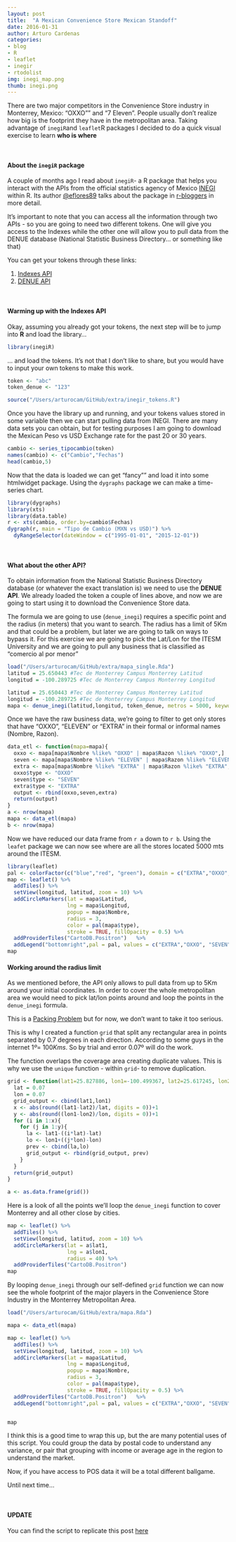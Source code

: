 ```yaml
---
layout: post
title:  "A Mexican Convenience Store Mexican Standoff"
date: 2016-01-31
author: Arturo Cardenas
categories:
- blog
- R
- leaflet
- inegir
- rtodolist
img: inegi_map.png
thumb: inegi.png
---
```


There are two major competitors in the Convenience Store industry in Monterrey, Mexico: "OXXO"" and "7 Eleven". People usually don't realize how big is the footprint they have in the metropolitan area. Taking advantage of `inegiR`and `leaflet`R packages I decided to do a quick visual exercise to learn **who is where**


<!--more-->

<br>



#### About the `inegiR` package



A couple of months ago I read about `inegiR`- a R package that helps you interact with the APIs from the official statistics agency of Mexico [INEGI](http://www.inegi.org.mx/) within R. Its author [@eflores89](https://twitter.com/eflores89) talks about the package in  [r-bloggers](http://www.r-bloggers.com/inegir-an-r-package-for-mexican-official-statistics/) in more detail.

It's important to note that you can access all the information through two APIs - so you are going to need two different tokens. One will give you access to the Indexes while the other one will allow you to pull data from the DENUE database (National Statistic Business Directory... or something like that)

You can get your tokens through these links:

1. [Indexes API](http://www.inegi.org.mx/desarrolladores/indicadores/apiindicadores.aspx)
2. [DENUE API](http://www3.inegi.org.mx/sistemas/api/denue/v1/tokenVerify.aspx)


<br>

#### Warming up with the Indexes API


Okay, assuming you already got your tokens, the next step will be to jump into **R** and load the library...

```r
library(inegiR)
```

... and load the tokens. It's not that I don't like to share, but you would have to input your own tokens to make this work. 

```r
token <- "abc"
token_denue <- "123"
```

```r
source("/Users/arturocam/GitHub/extra/inegir_tokens.R")
```

Once you have the library up and running, and your tokens values stored in some variable then we can start pulling data from INEGI. There are many data sets you can obtain, but for testing purposes I am going to download the Mexican Peso vs USD Exchange rate for the past 20 or 30 years. 

```r
cambio <- series_tipocambio(token)
names(cambio) <- c("Cambio","Fechas")
head(cambio,5)
```

Now that the data is loaded  we can get "fancy"" and load it into some htmlwidget package. Using the `dygraphs` package we can make a time-series chart.

```r
library(dygraphs)
library(xts)
library(data.table)
r <- xts(cambio, order.by=cambio$Fechas)
dygraph(r, main = "Tipo de Cambio (MXN vs USD)") %>% 
  dyRangeSelector(dateWindow = c("1995-01-01", "2015-12-01"))
```

<br>

#### What about the other API?

To obtain information from the National Statistic Business Directory database (or whatever the exact translation is) we need to use the **DENUE API**. We already loaded the token a couple of lines above, and now we are going to start using it to download the Convenience Store data. 



The formula we are going to use (`denue_inegi`) requires a specific point and the radius (in meters) that you want to search. The radius has a limit of 5Km and that could be a problem, but later we are going to talk on ways to bypass it. For this exercise we are going to pick the Lat/Lon for the ITESM University and we are going to pull any business that is classified as "comercio al por menor"

```r
load("/Users/arturocam/GitHub/extra/mapa_single.Rda")
latitud = 25.650443 #Tec de Monterrey Campus Monterrey Latitud
longitud = -100.289725 #Tec de Monterrey Campus Monterrey Longitud
```

```r
latitud = 25.650443 #Tec de Monterrey Campus Monterrey Latitud
longitud = -100.289725 #Tec de Monterrey Campus Monterrey Longitud
mapa <- denue_inegi(latitud,longitud, token_denue, metros = 5000, keyword = "comercio al por menor")
```

Once we have the raw business data, we're going to filter to get only stores that have "OXXO", "ELEVEN" or "EXTRA" in their formal or informal names (Nombre, Razon). 

```r
data_etl <- function(mapa=mapa){
  oxxo <- mapa[mapa$Nombre %like% "OXXO" | mapa$Razon %like% "OXXO",]
  seven <- mapa[mapa$Nombre %like% "ELEVEN" | mapa$Razon %like% "ELEVEN",]
  extra <- mapa[mapa$Nombre %like% "EXTRA" | mapa$Razon %like% "EXTRA",]
  oxxo$type <- "OXXO"
  seven$type <- "SEVEN"
  extra$type <- "EXTRA"
  output <- rbind(oxxo,seven,extra)
  return(output)
}
a <- nrow(mapa)
mapa <- data_etl(mapa)
b <- nrow(mapa)
```


Now we have reduced our data frame from `r a` down to `r b`. Using the `leafet` package we can now see where are all the stores located 5000 mts around the ITESM.


```r
library(leaflet)
pal <- colorFactor(c("blue","red", "green"), domain = c("EXTRA","OXXO", "SEVEN"))
map <- leaflet() %>%
  addTiles() %>%
  setView(longitud, latitud, zoom = 10) %>%
  addCircleMarkers(lat = mapa$Latitud,
                   lng = mapa$Longitud,
                   popup = mapa$Nombre,
                   radius = 3,
                   color = pal(mapa$type),
                   stroke = TRUE, fillOpacity = 0.5) %>%
  addProviderTiles("CartoDB.Positron")   %>%
  addLegend("bottomright",pal = pal, values = c("EXTRA","OXXO", "SEVEN"), opacity = .5)
map
```

#### Working around the radius limit

As we mentioned before, the API only allows to pull data from up to 5Km  around your initial coordinates. In order to cover the whole metropolitan area we would need to pick lat/lon points around and loop the points in the `denue_inegi` formula. 

This is a [Packing Problem](https://en.wikipedia.org/wiki/Packing_problems) but for now, we don't want to take it too serious. 

This is why I created a function `grid` that split any rectangular area in points separated by 0.7 degrees in each direction. According to some guys in the internet $1º=~100Kms$. So by trial and error 0.07º will do the work.

The function overlaps the coverage area creating duplicate values. This is why we use the `unique` function - within `grid`- to remove duplication. 

```r
grid <- function(lat1=25.827886, lon1=-100.499367, lat2=25.617245, lon2=-100.113159){
  lat = 0.07
  lon = 0.07
  grid_output <- cbind(lat1,lon1)
  x <- abs(round((lat1-lat2)/lat, digits = 0))+1
  y <- abs(round((lon1-lon2)/lon, digits = 0))+1
  for (i in 1:x){
    for (j in 1:y){
      la <- lat1-((i*lat)-lat)
      lo <- lon1+((j*lon)-lon)
      prev <- cbind(la,lo)
      grid_output <- rbind(grid_output, prev)
    }
  }
  return(grid_output)
}

a <- as.data.frame(grid())
```

Here is a look of all the points we'll loop the `denue_inegi` function to cover Monterrey and all other close by cities. 

```r
map <- leaflet() %>%
  addTiles() %>%
  setView(longitud, latitud, zoom = 10) %>%
  addCircleMarkers(lat = a$lat1,
                   lng = a$lon1,
                   radius = 40) %>%
  addProviderTiles("CartoDB.Positron") 
map
```

By looping `denue_inegi` through our self-defined `grid` function we can now see the whole footprint of the major players in the Convenience Store Industry in the Monterrey Metropolitan Area.


```r
load("/Users/arturocam/GitHub/extra/mapa.Rda")

mapa <- data_etl(mapa)

map <- leaflet() %>%
  addTiles() %>%
  setView(longitud, latitud, zoom = 10) %>%
  addCircleMarkers(lat = mapa$Latitud,
                   lng = mapa$Longitud,
                   popup = mapa$Nombre,
                   radius = 3,
                   color = pal(mapa$type),
                   stroke = TRUE, fillOpacity = 0.5) %>%
  addProviderTiles("CartoDB.Positron")   %>%
  addLegend("bottomright",pal = pal, values = c("EXTRA","OXXO", "SEVEN"), opacity = .5)


map
```

I think this is a good time to wrap this up, but the are many potential uses of this script. You could group the data by postal code to understand any variance, or pair that grouping with income or average age in the region to understand the market. 

Now, if you have access to POS data it will be a total different ballgame. 

Until next time...

<br>

#### UPDATE

You can find the script to replicate this post [here](https://github.com/arturocm/arturocm.github.io/tree/master/scripts)
